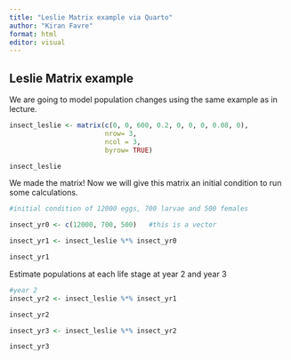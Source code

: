 ```yaml
---
title: "Leslie Matrix example via Quarto"
author: "Kiran Favre"
format: html
editor: visual
---
```


## Leslie Matrix example

We are going to model population changes using the same example as in lecture.

```r

insect_leslie <- matrix(c(0, 0, 600, 0.2, 0, 0, 0, 0.08, 0), 
                        nrow= 3, 
                        ncol = 3, 
                        byrow= TRUE)

insect_leslie
```

We made the matrix! Now we will give this matrix an initial condition to run some calculations.

```r

#initial condition of 12000 eggs, 700 larvae and 500 females

insect_yr0 <- c(12000, 700, 500)   #this is a vector
```

```r
insect_yr1 <- insect_leslie %*% insect_yr0

insect_yr1
```

Estimate populations at each life stage at year 2 and year 3

```r
#year 2 
insect_yr2 <- insect_leslie %*% insect_yr1

insect_yr2
```

```r
insect_yr3 <- insect_leslie %*% insect_yr2

insect_yr3
```
